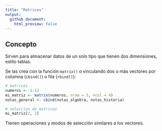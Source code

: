 ```yaml
---
title: "Matrices"
output: 
  github_document:
    html_preview: false
---
```

## Concepto
Sirven para almacenar datos de un solo tipo que tienen dos dimensiones, estilo tablas.

Se las crea con la función `matrix()` o vinculando dos o más vectores por columna (`cbind()`) o fila (`rbind()`):
```r
# matrices
numeros <- 1:12
mi_matriz <- matrix(numeros, nrow = 3, ncol = 4)
notas_general <- cbind(notas_algebra, notas_historia)

# seleccion de matricez
mi_matriz[2, 2]
```

Tienen operaciones y modos de selección similares a los vectores.